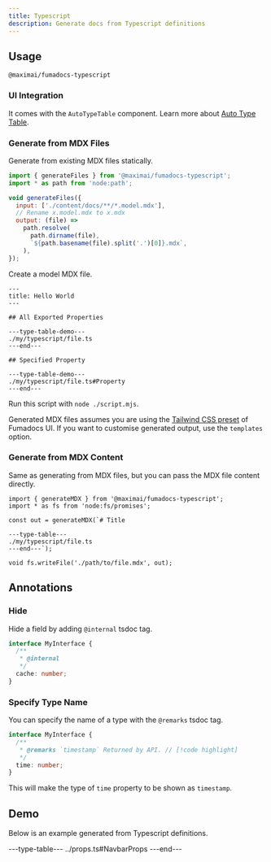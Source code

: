 ```yaml
---
title: Typescript
description: Generate docs from Typescript definitions
---
```


## Usage

```package-install
@maximai/fumadocs-typescript
```

### UI Integration

It comes with the `AutoTypeTable` component. Learn more about [Auto Type Table](/docs/ui/components/auto-type-table).

### Generate from MDX Files

Generate from existing MDX files statically.

```js title="script.mjs"
import { generateFiles } from '@maximai/fumadocs-typescript';
import * as path from 'node:path';

void generateFiles({
  input: ['./content/docs/**/*.model.mdx'],
  // Rename x.model.mdx to x.mdx
  output: (file) =>
    path.resolve(
      path.dirname(file),
      `${path.basename(file).split('.')[0]}.mdx`,
    ),
});
```

Create a model MDX file.

```mdx title="content/docs/file.model.mdx"
---
title: Hello World
---

## All Exported Properties

---type-table-demo---
./my/typescript/file.ts
---end---

## Specified Property

---type-table-demo---
./my/typescript/file.ts#Property
---end---
```

Run this script with `node ./script.mjs`.

Generated MDX files assumes you are using the [Tailwind CSS preset](/docs/ui/theme) of Fumadocs UI.
If you want to customise generated output, use the `templates` option.

### Generate from MDX Content

Same as generating from MDX files, but you can pass the MDX file content directly.

```tsx
import { generateMDX } from '@maximai/fumadocs-typescript';
import * as fs from 'node:fs/promises';

const out = generateMDX(`# Title

---type-table---
./my/typescript/file.ts
---end---`);

void fs.writeFile('./path/to/file.mdx', out);
```

## Annotations

### Hide

Hide a field by adding `@internal` tsdoc tag.

```ts
interface MyInterface {
  /**
   * @internal
   */
  cache: number;
}
```

### Specify Type Name

You can specify the name of a type with the `@remarks` tsdoc tag.

```ts
interface MyInterface {
  /**
   * @remarks `timestamp` Returned by API. // [!code highlight]
   */
  time: number;
}
```

This will make the type of `time` property to be shown as `timestamp`.

## Demo

Below is an example generated from Typescript definitions.

---type-table---
../props.ts#NavbarProps
---end---

